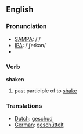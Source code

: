 ==English==
===Pronunciation===
*[[w:SAMPA|SAMPA]]: /'/
*[[w:IPA|IPA]]: /'ʃeɪkən/
*{{audio|en-us-shaken.ogg|Audio (US)}}

===Verb===
'''shaken'''

# past participle of to [[shake]]

=== Translations ===
*[[Dutch]]: [[geschud]]
*[[German]]: [[geschüttelt]]